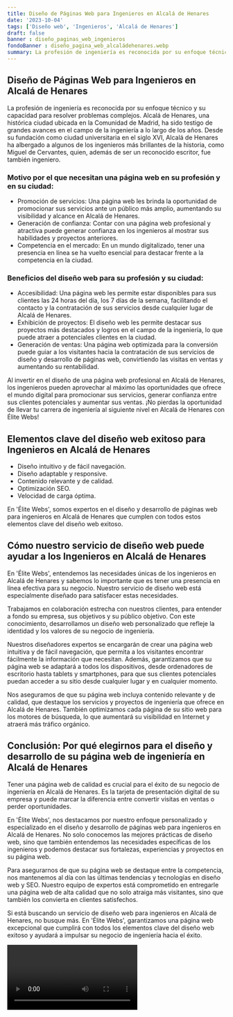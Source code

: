```yaml
---
title: Diseño de Páginas Web para Ingenieros en Alcalá de Henares
date: '2023-10-04'
tags: ['Diseño web', 'Ingenieros', 'Alcalá de Henares']
draft: false
banner : diseño_paginas_web_ingenieros
fondoBanner : diseño_pagina_web_alcaládehenares.webp
summary: La profesión de ingeniería es reconocida por su enfoque técnico y su capacidad para resolver problemas complejos. Alcalá de Henares, una histórica ciudad ubicada en la Comunidad de Madrid, ha sido testigo de grandes avances en el campo de la ingeniería a lo largo de los años. Desde su fundación como ciudad universitaria en el siglo XVI, Alcalá de Henares ha albergado a algunos de los ingenieros más brillantes de la historia, como Miguel de Cervantes, quien, además de ser un reconocido escritor, fue también ingeniero.
---
```


## Diseño de Páginas Web para Ingenieros en Alcalá de Henares

La profesión de ingeniería es reconocida por su enfoque técnico y su capacidad para resolver problemas complejos. Alcalá de Henares, una histórica ciudad ubicada en la Comunidad de Madrid, ha sido testigo de grandes avances en el campo de la ingeniería a lo largo de los años. Desde su fundación como ciudad universitaria en el siglo XVI, Alcalá de Henares ha albergado a algunos de los ingenieros más brillantes de la historia, como Miguel de Cervantes, quien, además de ser un reconocido escritor, fue también ingeniero.

### Motivo por el que necesitan una página web en su profesión y en su ciudad:
- Promoción de servicios: Una página web les brinda la oportunidad de promocionar sus servicios ante un público más amplio, aumentando su visibilidad y alcance en Alcalá de Henares.
- Generación de confianza: Contar con una página web profesional y atractiva puede generar confianza en los ingenieros al mostrar sus habilidades y proyectos anteriores.
- Competencia en el mercado: En un mundo digitalizado, tener una presencia en línea se ha vuelto esencial para destacar frente a la competencia en la ciudad.

### Beneficios del diseño web para su profesión y su ciudad:
- Accesibilidad: Una página web les permite estar disponibles para sus clientes las 24 horas del día, los 7 días de la semana, facilitando el contacto y la contratación de sus servicios desde cualquier lugar de Alcalá de Henares.
- Exhibición de proyectos: El diseño web les permite destacar sus proyectos más destacados y logros en el campo de la ingeniería, lo que puede atraer a potenciales clientes en la ciudad.
- Generación de ventas: Una página web optimizada para la conversión puede guiar a los visitantes hacia la contratación de sus servicios de diseño y desarrollo de páginas web, convirtiendo las visitas en ventas y aumentando su rentabilidad.

Al invertir en el diseño de una página web profesional en Alcalá de Henares, los ingenieros pueden aprovechar al máximo las oportunidades que ofrece el mundo digital para promocionar sus servicios, generar confianza entre sus clientes potenciales y aumentar sus ventas. ¡No pierdas la oportunidad de llevar tu carrera de ingeniería al siguiente nivel en Alcalá de Henares con Élite Webs!

<GifSeo />

<Cta />

## Elementos clave del diseño web exitoso para Ingenieros en Alcalá de Henares

- Diseño intuitivo y de fácil navegación.
- Diseño adaptable y responsive.
- Contenido relevante y de calidad.
- Optimización SEO.
- Velocidad de carga óptima.

En 'Élite Webs', somos expertos en el diseño y desarrollo de páginas web para ingenieros en Alcalá de Henares que cumplen con todos estos elementos clave del diseño web exitoso.

## Cómo nuestro servicio de diseño web puede ayudar a los Ingenieros en Alcalá de Henares

En 'Élite Webs', entendemos las necesidades únicas de los ingenieros en Alcalá de Henares y sabemos lo importante que es tener una presencia en línea efectiva para su negocio. Nuestro servicio de diseño web está especialmente diseñado para satisfacer estas necesidades.

Trabajamos en colaboración estrecha con nuestros clientes, para entender a fondo su empresa, sus objetivos y su público objetivo. Con este conocimiento, desarrollamos un diseño web personalizado que refleje la identidad y los valores de su negocio de ingeniería.

Nuestros diseñadores expertos se encargarán de crear una página web intuitiva y de fácil navegación, que permita a los visitantes encontrar fácilmente la información que necesitan. Además, garantizamos que su página web se adaptará a todos los dispositivos, desde ordenadores de escritorio hasta tablets y smartphones, para que sus clientes potenciales puedan acceder a su sitio desde cualquier lugar y en cualquier momento.

Nos aseguramos de que su página web incluya contenido relevante y de calidad, que destaque los servicios y proyectos de ingeniería que ofrece en Alcalá de Henares. También optimizamos cada página de su sitio web para los motores de búsqueda, lo que aumentará su visibilidad en Internet y atraerá más tráfico orgánico.

## Conclusión: Por qué elegirnos para el diseño y desarrollo de su página web de ingeniería en Alcalá de Henares

Tener una página web de calidad es crucial para el éxito de su negocio de ingeniería en Alcalá de Henares. Es la tarjeta de presentación digital de su empresa y puede marcar la diferencia entre convertir visitas en ventas o perder oportunidades.

En 'Élite Webs', nos destacamos por nuestro enfoque personalizado y especializado en el diseño y desarrollo de páginas web para ingenieros en Alcalá de Henares. No solo conocemos las mejores prácticas de diseño web, sino que también entendemos las necesidades específicas de los ingenieros y podemos destacar sus fortalezas, experiencias y proyectos en su página web.

Para asegurarnos de que su página web se destaque entre la competencia, nos mantenemos al día con las últimas tendencias y tecnologías en diseño web y SEO. Nuestro equipo de expertos está comprometido en entregarle una página web de alta calidad que no solo atraiga más visitantes, sino que también los convierta en clientes satisfechos.

Si está buscando un servicio de diseño web para ingenieros en Alcalá de Henares, no busque más. En 'Élite Webs', garantizamos una página web excepcional que cumplirá con todos los elementos clave del diseño web exitoso y ayudará a impulsar su negocio de ingeniería hacia el éxito.

<Video />

<CtaBot job='Ingenieros' city='Alcalá de Henares'/>

<Gmaps query='Alcalá de Henares+españa+maps' />